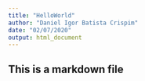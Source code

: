 ```yaml
---
title: "HelloWorld"
author: "Daniel Igor Batista Crispim"
date: "02/07/2020"
output: html_document
---
```

## This is a markdown file